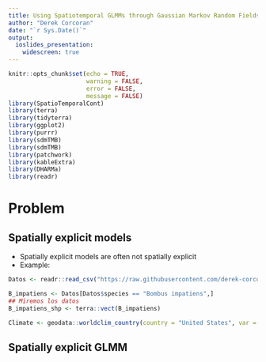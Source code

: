 ```yaml
---
title: Using Spatiotemporal GLMMs through Gaussian Markov Random Fields and Meshes to Enhance Spatially Explicit Bayesian Modeling
author: "Derek Corcoran"
date: "`r Sys.Date()`"
output:
  ioslides_presentation:
    widescreen: true
---
```


```r
knitr::opts_chunk$set(echo = TRUE, 
                      warning = FALSE,
                      error = FALSE,
                      message = FALSE)
library(SpatioTemporalCont)
library(terra)
library(tidyterra)
library(ggplot2)
library(purrr)
library(sdmTMB)
library(sdmTMB)
library(patchwork)
library(kableExtra)
library(DHARMa)
library(readr)
```

# Problem

## Spatially explicit models

* Spatially explicit models are often not spatially explicit
* Example:

```r
Datos <- readr::read_csv("https://raw.githubusercontent.com/derek-corcoran-barrios/derek-corcoran-barrios.github.io/master/Presentaciones_Espacial/Bombus.csv")

B_impatiens <- Datos[Datos$species == "Bombus impatiens",]
## Miremos los datos
B_impatiens_shp <- terra::vect(B_impatiens)

Climate <- geodata::worldclim_country(country = "United States", var = "bio", res = 0.5, path = getwd())
```


## Spatially explicit GLMM